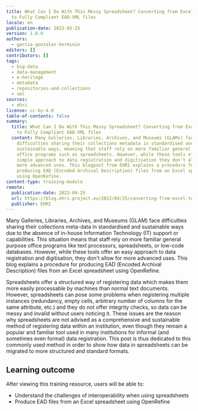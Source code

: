 ```yaml
---
title: What Can I Do With This Messy Spreadsheet? Converting from Excel Sheets
  to Fully Compliant EAD-XML files
locale: en
publication-date: 2023-05-25
version: 1.0.0
authors:
  - garcia-gonzalez-herminio
editors: []
contributors: []
tags:
  - big-data
  - data-management
  - e-heritage
  - metadata
  - repositories-and-collections
  - xml
sources:
  - ehri
license: cc-by-4.0
table-of-contents: false
summary:
  title: What Can I Do With This Messy Spreadsheet? Converting from Excel Sheets
    to Fully Compliant EAD-XML files
  content: Many Galleries, Libraries, Archives, and Museums (GLAMs) face
    difficulties sharing their collections metadata in standardised and
    sustainable ways, meaning that staff rely on more familiar general purpose
    office programs such as spreadsheets. However, while these tools offer a
    simple approach to data registration and digitisation they don't allow for
    more advanced uses. This blogpost from EHRI explains a procedure for
    producing EAD (Encoded Archival Description) files from an Excel spreadsheet
    using OpenRefine.
content-type: training-module
remote:
  publication-date: 2022-04-25
  url: https://blog.ehri-project.eu/2022/04/25/converting-from-excel-to-ead-xml/
  publisher: EHRI
---
```

Many Galleries, Libraries, Archives, and Museums (GLAM) face difficulties sharing their collections meta-data in standardised and sustainable ways due to the absence of in-house Information Technology (IT) support or capabilities. This situation means that staff rely on more familiar general purpose office programs like text processors, spreadsheets, or low-code databases. However, while these tools offer an easy approach to data registration and digitisation, they don't allow for more advanced uses. This blog explains a procedure for producing EAD (Encoded Archival Description) files from an Excel spreadsheet using OpenRefine.

Spreadsheets offer a structured way of registering data which makes them more easily processable by machines than normal text documents. However, spreadsheets can pose some problems when registering multiple instances (redundancy, empty cells, arbitrary number of columns for the same attribute, etc.) and they do not offer integrity checks, so data can be messy and invalid without users noticing it. These issues are the reason why spreadsheets are not advised as a comprehensive and sustainable method of registering data within an institution, even though they remain a popular and familiar tool used in many institutions for informal (and sometimes even formal) data registration. This post is thus dedicated to this commonly used method in order to show how data in spreadsheets can be migrated to more structured and standard formats.

## L﻿earning outcome

A﻿fter viewing this training resource, users will be able to:

* Understand the challenges of interoperability when using spreadsheets
* Produce EAD files from an Excel spreadsheet using OpenRefine

<ExternalResource title="Interested in learning more?" subtitle="Check out What can I do with this messy spreadsheet? Converting from Excel sheets to fully compliant EAD-XML files" url="https://blog.ehri-project.eu/2022/04/25/converting-from-excel-to-ead-xml/" />
